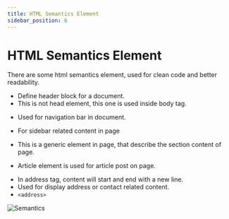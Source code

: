 ```yaml
---
title: HTML Semantics Element
sidebar_position: 6
---
```



# HTML Semantics Element

There are some html semantics element, used for clean code and better readability.

<FontStyle text="1. Header" heading="h4" color="blue" />

- Define header block for a document.
- This is not head element, this one is used inside body tag.

<FontStyle text="2. Nav" heading="h4" color="blue" />

- Used for navigation bar in document.

<FontStyle text="3. Aside" heading="h4" color="blue" />

- For sidebar related content in page

<FontStyle text="4. Section" heading="h4" color="blue" />

- This is a generic element in page, that describe the section content of page.

<FontStyle text="5. Article" heading="h4" color="blue" />

- Article element is used for article post on page.

<FontStyle text="6. Address" heading="h4" color="blue" />

- In address tag, content will start and end with a new line.
- Used for display address or contact related content.
- `<address>`

![Semantics](assets/semantics.jpg)
